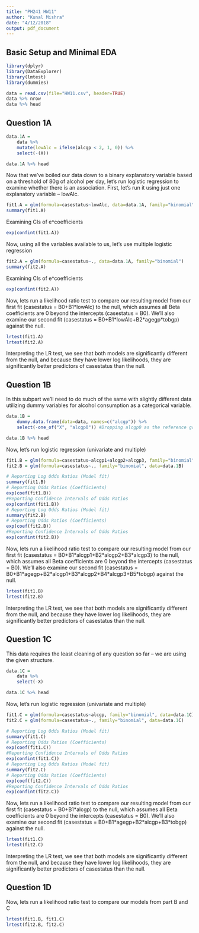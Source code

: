 ```yaml
---
title: "PH241 HW11"
author: "Kunal Mishra"
date: "4/12/2018"
output: pdf_document
---
```


## Basic Setup and Minimal EDA
```r
library(dplyr)
library(DataExplorer)
library(lmtest)
library(dummies)

data = read.csv(file="HW11.csv", header=TRUE)
data %>% nrow
data %>% head 
```

## Question 1A
```r
data.1A = 
    data %>%
    mutate(lowAlc = ifelse(alcgp < 2, 1, 0)) %>%
    select(-(X))

data.1A %>% head
```
Now that we've boiled our data down to a binary explanatory variable based on a threshold of 80g of alcohol per day, let's run logistic regression to examine whether there is an association. First, let's run it using just one explanatory variable -- lowAlc.
```r
fit1.A = glm(formula=casestatus~lowAlc, data=data.1A, family="binomial")
summary(fit1.A)
```

Examining CIs of e^coefficients
```r
exp(confint(fit1.A))
```

Now, using all the variables available to us, let's use multiple logistic regression 
```r
fit2.A = glm(formula=casestatus~., data=data.1A, family="binomial")
summary(fit2.A)
```

Examining CIs of e^coefficients
```r
exp(confint(fit2.A))
```

Now, lets run a likelihood ratio test to compare our resulting model from our first fit (casestatus = B0+B1*lowAlc) to the null, which assumes all Beta coefficients are 0 beyond the intercepts (casestatus = B0). We'll also examine our second fit (casestatus = B0+B1\*lowAlc+B2\*agegp\*tobgp) against the null. 
```r
lrtest(fit1.A)
lrtest(fit2.A)
```
Interpreting the LR test, we see that both models are significantly different from the null, and because they have lower log likelihoods, they are significantly better predictors of casestatus than the null.

## Question 1B

In this subpart we'll need to do much of the same with slightly different data utilizing dummy variables for alcohol consumption as a categorical variable.

```r
data.1B = 
    dummy.data.frame(data=data, names=c("alcgp")) %>%
    select(-one_of("X", "alcgp0")) #Dropping alcgp0 as the reference group

data.1B %>% head
```

Now, let's run logistic regression (univariate and multiple)
```r
fit1.B = glm(formula=casestatus~alcgp1+alcgp2+alcgp3, family="binomial", data=data.1B)
fit2.B = glm(formula=casestatus~., family="binomial", data=data.1B)

# Reporting Log Odds Ratios (Model fit)
summary(fit1.B)
# Reporting Odds Ratios (Coefficients)
exp(coef(fit1.B))
#Reporting Confidence Intervals of Odds Ratios
exp(confint(fit1.B))
# Reporting Log Odds Ratios (Model fit)
summary(fit2.B)
# Reporting Odds Ratios (Coefficients)
exp(coef(fit2.B))
#Reporting Confidence Intervals of Odds Ratios
exp(confint(fit2.B))
```

Now, lets run a likelihood ratio test to compare our resulting model from our first fit (casestatus = B0+B1\*alcgp1+B2\*alcgp2+B3\*alcgp3) to the null, which assumes all Beta coefficients are 0 beyond the intercepts (casestatus = B0). We'll also examine our second fit (casestatus = B0+B1\*agegp+B2\*alcgp1+B3\*alcgp2+B4\*alcgp3+B5\*tobgp) against the null. 
```r
lrtest(fit1.B)
lrtest(fit2.B)
```
Interpreting the LR test, we see that both models are significantly different from the null, and because they have lower log likelihoods, they are significantly better predictors of casestatus than the null.

## Question 1C
This data requires the least cleaning of any question so far -- we are using the given structure.
```r
data.1C = 
    data %>% 
    select(-X)

data.1C %>% head
```

Now, let's run logistic regression (univariate and multiple)
```r
fit1.C = glm(formula=casestatus~alcgp, family="binomial", data=data.1C)
fit2.C = glm(formula=casestatus~., family="binomial", data=data.1C)

# Reporting Log Odds Ratios (Model fit)
summary(fit1.C)
# Reporting Odds Ratios (Coefficients)
exp(coef(fit1.C))
#Reporting Confidence Intervals of Odds Ratios
exp(confint(fit1.C))
# Reporting Log Odds Ratios (Model fit)
summary(fit2.C)
# Reporting Odds Ratios (Coefficients)
exp(coef(fit2.C))
#Reporting Confidence Intervals of Odds Ratios
exp(confint(fit2.C))
```

Now, lets run a likelihood ratio test to compare our resulting model from our first fit (casestatus = B0+B1\*alcgp) to the null, which assumes all Beta coefficients are 0 beyond the intercepts (casestatus = B0). We'll also examine our second fit (casestatus = B0+B1\*agegp+B2\*alcgp+B3\*tobgp) against the null. 
```r
lrtest(fit1.C)
lrtest(fit2.C)
```
Interpreting the LR test, we see that both models are significantly different from the null, and because they have lower log likelihoods, they are significantly better predictors of casestatus than the null.

## Question 1D

Now, lets run a likelihood ratio test to compare our models from part B and C 
```r
lrtest(fit1.B, fit1.C)
lrtest(fit2.B, fit2.C)
```
